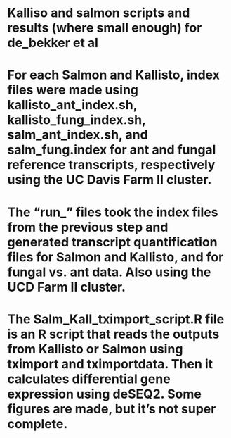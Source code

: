 # Kalliso and salmon scripts and results (where small enough) for de_bekker et al

# For each Salmon and Kallisto, index files were made using kallisto_ant_index.sh, kallisto_fung_index.sh, salm_ant_index.sh, and salm_fung.index for ant and fungal reference transcripts, respectively using the UC Davis Farm II cluster.

# The "run_" files took the index files from the previous step and generated transcript quantification files for Salmon and Kallisto, and for fungal vs. ant data. Also using the UCD Farm II cluster.

# The Salm_Kall_tximport_script.R file is an R script that reads the outputs from Kallisto or Salmon using tximport and tximportdata. Then it calculates differential gene expression using deSEQ2. Some figures are made, but it's not super complete.
